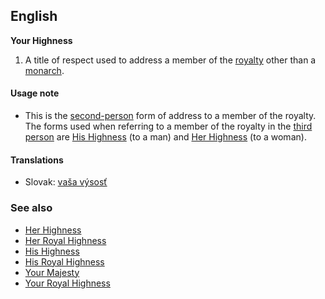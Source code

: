 ==English==

'''Your Highness'''

#A title of respect used to address a member of the [[royalty]] other than a [[monarch]].

====Usage note====
*This is the [[second-person]] form of address to a member of the royalty.  The forms used when referring to a member of the royalty in the [[third person]] are [[His Highness]] (to a man) and [[Her Highness]] (to a woman).

==== Translations ====
*Slovak: [[vaša výsosť]]

=== See also ===
*[[Her Highness]]
*[[Her Royal Highness]]
*[[His Highness]]
*[[His Royal Highness]]
*[[Your Majesty]]
*[[Your Royal Highness]]